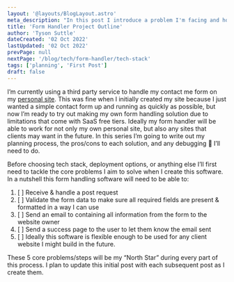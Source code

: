 ```yaml
---
layout: '@layouts/BlogLayout.astro'
meta_description: "In this post I introduce a problem I'm facing and how I plan to solve the problem"
title: 'Form Handler Project Outline'
author: 'Tyson Suttle'
dateCreated: '02 Oct 2022'
lastUpdated: '02 Oct 2022'
prevPage: null
nextPage: '/blog/tech/form-handler/tech-stack'
tags: ['planning', 'First Post']
draft: false
---
```


I’m currently using a third party service to handle my contact me form on my [personal site](https://tyson-suttle.vercel.app/contact). This was fine when I initially created my site because I just wanted a simple contact form up and running as quickly as possible, but now I’m ready to try out making my own form handling solution due to limitations that come with SaaS free tiers. Ideally my form handler will be able to work for not only my own personal site, but also any sites that clients may want in the future. In this series I’m going to write out my planning process, the pros/cons to each solution, and any debugging :bug: I’ll need to do.

Before choosing tech stack, deployment options, or anything else I’ll first need to tackle the core problems I aim to solve when I create this software. In a nutshell this form handling software will need to be able to:

1. [ ] Receive & handle a post request
2. [ ] Validate the form data to make sure all required fields are present & formatted in a way I can use
3. [ ] Send an email to containing all information from the form to the website owner
4. [ ] Send a success page to the user to let them know the email sent
5. [ ] Ideally this software is flexible enough to be used for any client website I might build in the future.

These 5 core problems/steps will be my “North Star” during every part of this process. I plan to update this initial post with each subsequent post as I create them.
